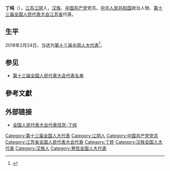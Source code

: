{{Infobox person
|name=丁纯
|birth_date={{birth year and age|1970|10}}
|ancestor=[[江苏|江苏]][[江阴|江阴]]
|nationality={{PRC}}
|title=[[全国人大代表|全国人大代表]]
|ethnicity=[[汉族|汉族]]
|gender=男
|party={{cpc}}
|website=[http://210.82.31.1:8084/delegate/viewDelegate.action?dbid=130668 全国人大代表数据库]
}}
'''丁纯'''（{{bd|1970年|10月}}），[[江苏|江苏]][[江阴|江阴]]人，[[汉族|汉族]]，[[中国共产党|中国共产党]]党员。[[中华人民共和国|中华人民共和国]]政治人物、[[第十三届全国人民代表大会|第十三届全国人民代表大会]][[江苏省|江苏省]]代表{{refnest|{{Cite web|url=http://210.82.31.1:8084/delegate/viewDelegate.action?dbid=130668|title=全国人民代表大会代表信息-丁纯|accessdate=2020-03-16|work=中国人大网}}}}。

==生平==
2018年2月24日，当选为[[第十三届全国人大代表|第十三届全国人大代表]]<ref>{{Cite web|title=（受权发布）中华人民共和国第十三届全国人民代表大会代表名单-中新网|url=http://www.chinanews.com/gn/2018/02-25/8453959.shtml|accessdate=2021-02-13|work=中新网|archive-date=2018-02-27|archive-url=https://web.archive.org/web/20180227031724/http://www.chinanews.com/gn/2018/02-25/8453959.shtml|dead-url=no}}</ref>。

==参见==
* [[第十三届全国人民代表大会代表名单|第十三届全国人民代表大会代表名单]]

==參考文獻==
{{reflist}}

==外部链接==
{{Portal|中国|政治}}
* [http://210.82.31.1:8084/delegate/viewDelegate.action?dbid=130668 全国人民代表大会代表信息-丁纯]

[[Category:第十三届全国人大代表|Category:第十三届全国人大代表]]
[[Category:江阴人|Category:江阴人]]
[[Category:中国共产党党员|Category:中国共产党党员]]
[[Category:江苏省全国人民代表大会代表|Category:江苏省全国人民代表大会代表]]
[[Category:丁姓|Category:丁姓]]
[[Category:汉族全国人大代表|Category:汉族全国人大代表]]
[[Category:汉族人|Category:汉族人]]
[[Category:男性全国人大代表|Category:男性全国人大代表]]


{{中国政治人物小作品}}